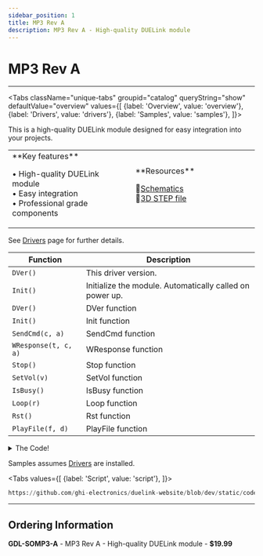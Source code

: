 ```yaml
---
sidebar_position: 1
title: MP3 Rev A
description: MP3 Rev A - High-quality DUELink module
---
```



# MP3 Rev A

<ProductImageSelector 
  partNumber="somp3-a"
  productName="MP3 Rev A"
/>

---

<Tabs className="unique-tabs" groupid="catalog" queryString="show" defaultValue="overview"
  values={[
    {label: 'Overview', value: 'overview'},
    {label: 'Drivers', value: 'drivers'},
    {label: 'Samples', value: 'samples'},
  ]}>

<TabItem value="overview">

This is a high-quality DUELink module designed for easy integration into your projects.

<table><td width='50%'>
**Key features**

• High-quality DUELink module<br/>
• Easy integration<br/>
• Professional grade components<br/>

</td><td width='50%'>
**Resources**
 
📄[Schematics](/sch/somp3-a.pdf)<br/>
🔩[3D STEP file](/3d/somp3-a.step)<br/>

</td></table>

</TabItem>

<TabItem value="drivers">

See [Drivers](../../engine/drivers) page for further details.

| Function | Description |
| --- | --- |
| `DVer()` | This driver version. |
| `Init()` | Initialize the module. Automatically called on power up. |
| `DVer()` | DVer function |
| `Init()` | Init function |
| `SendCmd(c, a)` | SendCmd function |
| `WResponse(t, c, a)` | WResponse function |
| `Stop()` | Stop function |
| `SetVol(v)` | SetVol function |
| `IsBusy()` | IsBusy function |
| `Loop(r)` | Loop function |
| `Rst()` | Rst function |
| `PlayFile(f, d)` | PlayFile function |

<details>
  <summary>The Code!</summary>

```py reference title="MP3 Rev A Driver"
https://github.com/ghi-electronics/duelink-website/blob/dev/static/code/drivers/sound/mp3.due
```

</details>

</TabItem>

<TabItem value="samples">

Samples assumes [Drivers](../../engine/drivers) are installed.

<Tabs
  values={[
    {label: 'Script', value: 'script'},
  ]}>

<TabItem value="script">

```py reference title="Script Sample"
https://github.com/ghi-electronics/duelink-website/blob/dev/static/code/samples/script/sound/mp3.txt
```
</TabItem>

</Tabs>

</TabItem>

</Tabs>

---

## Ordering Information

**GDL-SOMP3-A** - MP3 Rev A - High-quality DUELink module - **$19.99**
